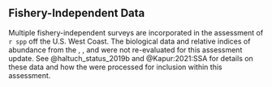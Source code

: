 ## Fishery-Independent Data

Multiple fishery-independent surveys are incorporated in the assessment of `r spp` off the U.S. West Coast. The biological data and relative indices of abundance from the \gls{s-tri}, \gls{s-aslope}, and \gls{s-nslope} were not re-evaluated for this assessment update.  See @haltuch_status_2019b and @Kapur:2021:SSA for details on these data and how the were processed for inclusion within this assessment.